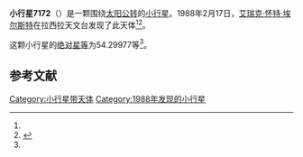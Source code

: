{{Infobox planet
| bgcolour = #FFFFC0
| name = 7172 Multatuli
| symbol = 
| image = 
| caption = 
| discovery = yes
| discovery_ref = 
| discoverer = [[艾瑞克·怀特·埃尔斯特|艾瑞克·怀特·埃尔斯特]]
| discovery_site = [[拉西拉天文台|拉西拉天文台]] 
| discovered = 1988年2月17日
| designations = yes
| mp_name = 
| named_after = 
| alt_names = 1988 DE2/ 1958 DU / 1992 DS
| mp_category = [[主带小行星|主带小行星]]
| orbit_ref = <ref name="a">[http://ssd.jpl.nasa.gov/sbdb.cgi?sstr=7172 7172 Multatuli] {{Wayback|url=http://ssd.jpl.nasa.gov/sbdb.cgi?sstr=7172 |date=20201124023414 }}，小行星數據庫瀏覽器（JPL Small-Body Database Browser）－[[美国国家航空航天局|美国国家航空航天局]]喷气推进实验室</ref>
| epoch = 2456400.5 (2013年4月18日更新)
| aphelion = {{convert|2.7762991|AU|km|3|abbr=on|lk=out}}
| perihelion = {{convert|2.0652689|AU|km|3|abbr=on}}
| semimajor = {{convert|2.4207840|AU|km|3|abbr=on}}
| eccentricity = 0.1468595
| period = 1375.727707 [[日|日]]<br />3.77[[儒略年|儒略年]]
| avg_speed = 
| inclination = 3.30462
| asc_node = 95.18182
| mean_anomaly = 
| arg_peri = 54.29977
| satellites = 
| physical_characteristics = yes
| dimensions = 
| mass = 
| density = 
| surface_grav = 
| escape_velocity = 
| sidereal_day = 
| axial_tilt = 
| pole_ecliptic_lat = 
| pole_ecliptic_lon = 
| albedo = 
| temperatures= 
| temp_name1 = 
| mean_temp_1 = 
| max_temp_1 = 
| temp_name2 = 
| max_temp_2 = 
| spectral_type = 
| abs_magnitude = 54.29977
}}

'''小行星7172'''（{{lang-en|7172 Multatuli}}）是一颗围绕[[太阳|太阳]][[公转|公转]]的[[小行星|小行星]]。1988年2月17日，[[艾瑞克·怀特·埃尔斯特|艾瑞克·怀特·埃尔斯特]]在拉西拉天文台发现了此天体<ref name="a" /><ref>{{cite news|title=小行星列表|url=http://cfa-www.harvard.edu/iau/lists/NumberedMPs.txt|accessdate=2013-07-08|newspaper=哈佛大学|archive-date=2008-05-17|archive-url=https://web.archive.org/web/20080517010638/http://cfa-www.harvard.edu/iau/lists/NumberedMPs.txt|dead-url=no}}</ref>。

这颗小行星的[[绝对星等|绝对星等]]为54.29977等<ref name="a" />。

==参考文献==
{{reflist}}
{{Minor Planet Number|[[小行星7171|小行星7171]]|[[小行星7173|小行星7173]]}}

{{小天体}}

[[Category:小行星带天体|Category:小行星带天体]]
[[Category:1988年发现的小行星|Category:1988年发现的小行星]]

{{asteroid-stub}}